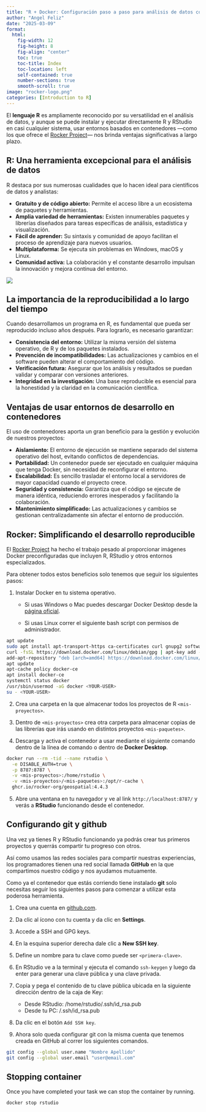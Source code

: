 ```yaml
---
title: "R + Docker: Configuración paso a paso para análisis de datos consistentes"
author: "Angel Feliz"
date: "2025-03-09"
format: 
  html:
    fig-width: 12
    fig-height: 8
    fig-align: "center"
    toc: true
    toc-title: Index
    toc-location: left
    self-contained: true
    number-sections: true
    smooth-scroll: true
image: "rocker-logo.png"
categories: [Introduction to R]
---
```


El **lenguaje R** es ampliamente reconocido por su versatilidad en el análisis de datos, y aunque se puede instalar y ejecutar directamente R y RStudio en casi cualquier sistema, usar entornos basados en contenedores —como los que ofrece el [Rocker Project](https://rocker-project.org/)— nos brinda ventajas significativas a largo plazo.

## R: Una herramienta excepcional para el análisis de datos

R destaca por sus numerosas cualidades que lo hacen ideal para científicos de datos y analistas:

- **Gratuito y de código abierto:** Permite el acceso libre a un ecosistema de paquetes y herramientas.
- **Amplia variedad de herramientas:** Existen innumerables paquetes y librerías diseñados para tareas específicas de análisis, estadística y visualización.
- **Fácil de aprender:** Su sintaxis y comunidad de apoyo facilitan el proceso de aprendizaje para nuevos usuarios.
- **Multiplataforma:** Se ejecuta sin problemas en Windows, macOS y Linux.
- **Comunidad activa:** La colaboración y el constante desarrollo impulsan la innovación y mejora continua del entorno.

![](R-Vs-Excel.jpg)

## La importancia de la reproducibilidad a lo largo del tiempo

Cuando desarrollamos un programa en R, es fundamental que pueda ser reproducido incluso años después. Para lograrlo, es necesario garantizar:

- **Consistencia del entorno:** Utilizar la misma versión del sistema operativo, de R y de los paquetes instalados.
- **Prevención de incompatibilidades:** Las actualizaciones y cambios en el software pueden alterar el comportamiento del código.
- **Verificación futura:** Asegurar que los análisis y resultados se puedan validar y comparar con versiones anteriores.
- **Integridad en la investigación:** Una base reproducible es esencial para la honestidad y la claridad en la comunicación científica.

## Ventajas de usar entornos de desarrollo en contenedores

El uso de contenedores aporta un gran beneficio para la gestión y evolución de nuestros proyectos:

- **Aislamiento:** El entorno de ejecución se mantiene separado del sistema operativo del host, evitando conflictos de dependencias.
- **Portabilidad:** Un contenedor puede ser ejecutado en cualquier máquina que tenga Docker, sin necesidad de reconfigurar el entorno.
- **Escalabilidad:** Es sencillo trasladar el entorno local a servidores de mayor capacidad cuando el proyecto crece.
- **Seguridad y consistencia:** Garantiza que el código se ejecute de manera idéntica, reduciendo errores inesperados y facilitando la colaboración.
- **Mantenimiento simplificado:** Las actualizaciones y cambios se gestionan centralizadamente sin afectar el entorno de producción.

## Rocker: Simplificando el desarrollo reproducible

El [Rocker Project](https://rocker-project.org/) ha hecho el trabajo pesado al proporcionar imágenes Docker preconfiguradas que incluyen R, RStudio y otros entornos especializados.

Para obtener todos estos beneficios solo tenemos que seguir los siguientes pasos:

1. Instalar Docker en tu sistema operativo.

    - Si usas Windows o Mac puedes descargar Docker Desktop desde la [página oficial](https://www.docker.com/products/docker-desktop/).
    
    - Si usas Linux correr el siguiente bash script con permisos de administrador.
    
```bash
apt update
sudo apt install apt-transport-https ca-certificates curl gnupg2 software-properties-common
curl -fsSL https://download.docker.com/linux/debian/gpg | apt-key add -
add-apt-repository "deb [arch=amd64] https://download.docker.com/linux/debian" bookworm stable
apt update
apt-cache policy docker-ce
apt install docker-ce
systemctl status docker
/usr/sbin/usermod -aG docker <YOUR-USER>
su - <YOUR-USER>
```

2. Crea una carpeta en la que almacenar todos los proyectos de R `<mis-proyectos>`.


3. Dentro de `<mis-proyectos>` crea otra carpeta para almacenar copias de las librerías que irás usando en distintos proyectos `<mis-paquetes>`.


4. Descarga y activa el contenedor a usar mediante el siguiente comando dentro de la línea de comando o dentro de **Docker Desktop**.

```bash
docker run --rm -tid --name rstudio \
  -e DISABLE_AUTH=true \
  -p 8787:8787 \
  -v <mis-proyectos>:/home/rstudio \
  -v <mis-proyectos>/<mis-paquetes>:/opt/r-cache \
  ghcr.io/rocker-org/geospatial:4.4.3
```

5. Abre una ventana en tu navegador y ve al link `http://localhost:8787/` y verás a **RStudio** funcionando desde el contenedor.


## Configurando git y github

Una vez ya tienes R y RStudio funcionando ya podrás crear tus primeros proyectos y querrás compartir tu progreso con otros.

Así como usamos las redes sociales para compartir nuestras experiencias, los programadores tienen una red social llamada **GitHub** en la que compartimos nuestro código y nos ayudamos mutuamente.

Como ya el contenedor que estás corriendo tiene instalado **git** solo necesitas seguir los siguientes pasos para comenzar a utilizar esta poderosa herramienta.

1. Crea una cuenta en [github.com](https://github.com/).

2. Da clic al ícono con tu cuenta y da clic en **Settings**.

3. Accede a SSH and GPG keys.

4. En la esquina superior derecha dale clic a **New SSH key**.

5. Define un nombre para tu clave como puede ser `<primera-clave>`.

6. En RStudio ve a la terminal y ejecuta el comando `ssh-keygen` y luego da enter para generar una clave pública y una clave privada.

7. Copia y pega el contenido de tu clave pública ubicada en la siguiente dirección dentro de la caja de Key:

    -  Desde RStudio: /home/rstudio/.ssh/id_rsa.pub
    -  Desde tu PC: <mis-proyectos>/.ssh/id_rsa.pub

8. Da clic en el botón `Add SSH key`.

9. Ahora solo queda configurar git con la misma cuenta que tenemos creada en GitHub al correr los siguientes comandos.

```bash
git config --global user.name "Nombre Apellido"
git config --global user.email "user@email.com"
```

## Stopping container

Once you have completed your task we can stop the container by running.

```bash
docker stop rstudio
```
